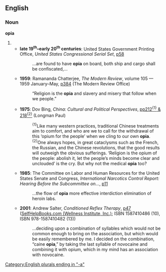 ==English==

===Noun===
'''opia''' {{p}}

# {{plural of|[[opium#English|opium]]}}
#* <b>late 19<sup>th</sup>–early 20<sup>th</sup> centuries</b>: United States Government Printing Office, ''United States Congressional Serial Set'', [http://www.google.co.uk/books?id=HNIYAAAAIAAJ&q=opium+opia&dq=opium+opia&pgis=1 p58]
#*: …are found to have '''opia''' on board, both ship and cargo shall be confiscated,…
#* '''1959''': Ramananda Chatterjee, ''The Modern Review'', volume 105 — 1959 January–May, [http://www.google.co.uk/books?id=ZP0EAAAAMAAJ&q=opium+opia&dq=opium+opia&pgis=1 p384] (The Modern Review Office)
#*: “Religion is the '''opia''' and slavery and misery that follow when we people.”
#* '''1975''': Dov Bing, ''China: Cultural and Political Perspectives'', [http://www.google.co.uk/books?id=wSEhAAAAMAAJ&q=opium+opia&dq=opium+opia&pgis=1 pp212<sup>{1}</sup> & 218<sup>{2}</sup>] (Longman Paul)
#*: <sup>{1}</sup>Like many western practices, traditional Chinese treatments aim to comfort, and who are we to call for the withdrawal of this ‘opium for the people’ when we cling to our own '''opia'''.
#*: <sup>{2}</sup>One always hopes, in great cataclysms such as the French, the Russian, and the Chinese revolutions, that the good results will outweigh the obvious sufferings. ‘Religion is the opium of the people: abolish it, let the people’s minds become clear and unclouded’ is the cry. But why not the medical '''opia''' too?
#* '''1985''': The Committee on Labor and Human Resources for the United States Senate and Congress, ''International Narcotics Control Report: Hearing Before the Subcommittee on…'', [http://www.google.co.uk/books?id=O8YTAAAAIAAJ&dq=opium+opia p11]
#*: …the flow of '''opia''' more effective interdiction elimination of heroin labs.
#* '''2001''': Andrew Salter, ''Conditioned Reflex Therapy'', [http://www.google.co.uk/books?id=gymIzp7arLMC&pg=PA47&dq=opium+opia&sig=xa4vym_49brvZOnGJCS0qB58HiA p47] ([http://selfhelpbooks.com/ SelfHelpBooks.com (Wellness Institute, Inc.)]; ISBN 1587410486 (10), ISBN 978-1587410482 (13))
#*: …deciding upon a combination of syllables which would not be common enough to bring on the association, but which would be easily remembered by me. I decided on the combination, “caine '''opia''',” by taking the last syllable of novocaine and combining it with opium, which in my mind has an association with novocaine.

[[Category:English plurals ending in "-a"]]